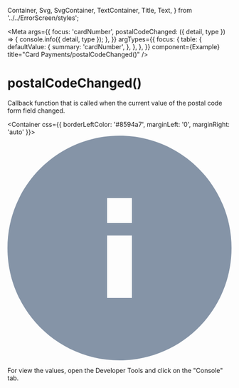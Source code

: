   Container,
  Svg,
  SvgContainer,
  TextContainer,
  Title,
  Text,
} from '../../ErrorScreen/styles';

<Meta
  args={{
    focus: 'cardNumber',
    postalCodeChanged: ({ detail, type }) => {
      console.info({ detail, type });
    },
  }}
  argTypes={{
    focus: {
      table: {
        defaultValue: {
          summary: 'cardNumber',
        },
      },
    },
  }}
  component={Example}
  title="Card Payments/postalCodeChanged()"
/>

# postalCodeChanged()

Callback function that is called when the current value of the postal code form field changed.

<Canvas>
  <Story name="BasicExample" story={Example} />
</Canvas>

<Container css={{ borderLeftColor: '#8594a7', marginLeft: '0', marginRight: 'auto' }}>
  <SvgContainer>
    <Svg height={18} viewBox="0 0 18 18" width={18}>
      <path
        d="M9,18 C4.02943725,18 0,13.9705627 0,9 C0,4.02943725 4.02943725,0 9,0 C13.9705627,0 18,4.02943725 18,9 C18,13.9705627 13.9705627,18 9,18 Z M10,13 L10,8 L8,8 L8,13 L10,13 Z M8,5 L8,7 L10,7 L10,5 L8,5 Z"
        fill="#8594a7"
        fillRule="nonzero"
      />
    </Svg>
  </SvgContainer>

  <TextContainer>
    <Title css={{ fontWeight: 600 }}>Note</Title>
    <Text>
      For view the values, open the Developer Tools and click on the "Console" tab.
    </Text>
  </TextContainer>
</Container>
